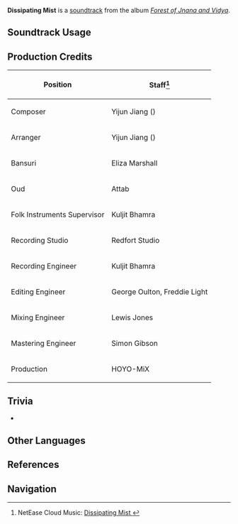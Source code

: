 {{Soundtrack Infobox
|image          = Forest of Jnana and Vidya.png
|album          = Forest of Jnana and Vidya
|disc           = 2
|number         = 37
|featured       =
|featured2      =
|featured3      =
|featured_disc  =
|featured_disc2 =
|featured_disc3 =
|youtube_id     = 1rc7LbEIwyA
|spotify_id     = 4HMNK6VPgQZisvXz9paAZd
|previous       = Jungle Wanderers
|next           = Dewy Morn in the Forest
}}
'''Dissipating Mist''' is a [[soundtrack]] from the album ''[[Forest of Jnana and Vidya]]''.

==Soundtrack Usage==
{{Soundtrack Usage
|quest    = 
|location = Apam Woods//day;;Veluriyam Mirage//rainforest, day
|domain   = 
}}

==Production Credits==
{| class="wikitable"
! Position
! Staff<ref>NetEase Cloud Music: [https://music.163.com/song?id=1992139177 Dissipating Mist {{zh|仁柔的烟林}}]</ref>
|-
! Composer
| Yijun Jiang ({{zh|姜以君}})
|-
! Arranger
| Yijun Jiang ({{zh|姜以君}})
|-
! Bansuri
| Eliza Marshall
|-
! Oud
| Attab
|-
! Folk Instruments Supervisor
| Kuljit Bhamra
|-
! Recording Studio
| Redfort Studio
|-
! Recording Engineer
| Kuljit Bhamra
|-
! Editing Engineer
| George Oulton, Freddie Light
|-
! Mixing Engineer
| Lewis Jones
|-
! Mastering Engineer
| Simon Gibson
|-
! Production
| HOYO-MiX
|}
<!--
==Gallery==
<gallery>
</gallery>
-->

==Trivia==
* {{Transclude|Varuna's Mercy|VarunasMercyLeitmotif|section=1}}

==Other Languages==
{{Other Languages
|en      = Dissipating Mist
|zhs     = 仁柔的烟林
|zhs_rm  = Rénróu de Yānlín
|zht     = 仁柔的煙林
|zht_rm  = Rénróu de Yānlín
|zh_tl   = 
|ja      = 慈しむ煙林
|ja_rm   = Itsukushimu Enrin
|ja_tl   = Affectionate Hazy Forest
}}

==References==
{{Reflist}}

==Navigation==
{{Soundtrack Navbox|Forest of Jnana and Vidya}}